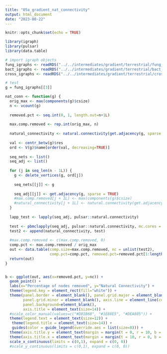 ```yaml
---
title: "05a_gradient_nat_connectivity"
output: html_document
date: "2023-08-22"
---
```


```r
knitr::opts_chunk$set(echo = TRUE)
```

```r
library(igraph)
library(pulsar)
library(data.table)
```

```r
# import igraph objects
fung_igraphs <- readRDS("../../intermediates/gradient/terrestrial/fung_gradient_igraphs.rds")
bact_igraphs <- readRDS("../../intermediates/gradient/terrestrial/bact_gradient_igraphs.rds")
cross_igraphs <- readRDS("../../intermediates/gradient/terrestrial/cross_gradient_igraphs.rds")

```


```r
# test 
g = fung_igraphs[[3]]

nat_conn <- function(g) {
  orig_max <- max(components(g)$csize)
  n <- vcount(g)
  
  removed.pct <- seq.int(0, 1, length.out=n+1L)
  
  max.comp.removed <- rep.int(orig_max, n)
  
  natural_connectivity <- natural.connectivity(get.adjacency(g, sparse = TRUE))
  
  val <- centr_betw(g)$res
  ord <- V(g)$name[order(val, decreasing=TRUE)]
  
  seq_nets <- list()
  seq_adj <- list()
  
  for (j in seq_len(n - 1L)) {
    g <- delete_vertices(g, ord[j])
    
    seq_nets[[j]] <- g
    
    seq_adj[[j]] <- get.adjacency(g, sparse = TRUE)
    #max.comp.removed[j + 1L] <- max(components(g)$csize)
    #natural_connectivity[j + 1L] <- natural.connectivity(get.adjacency(g))
  }
  
  lapp_test <- lapply(seq_adj, pulsar::natural.connectivity)
  
  test <- pbmclapply(seq_adj, pulsar::natural.connectivity, mc.cores = detectCores() - 1)
  test2 <- append(natural_connectivity, test)
  
  #max.comp.removed <- c(max.comp.removed, 0)
  comp.pct <- max.comp.removed / orig_max
  out <- data.table(comp.size=max.comp.removed, nc = unlist(test2),
                    comp.pct=comp.pct, removed.pct=removed.pct[1:length(removed.pct)-1])
  return(out)
}


b <- ggplot(out, aes(x=removed.pct, y=nc)) +
  geom_point() +
  labs(x="Percentage of nodes removed", y="Natural Connectivity") +
  theme(legend.key = element_rect(fill="white")) +
  theme(panel.border = element_blank(), panel.grid.major = element_blank(),
        panel.grid.minor = element_blank(), axis.line = element_line(colour = "black"),
        panel.background=element_blank(),
        axis.title = element_text(size=14)) +
  #scale_color_manual(values=c("#D81B60", "#1E88E5", "#DEA805")) +
  theme(legend.text = element_text(size=12)) +
   theme(legend.title = element_text(size=14)) +
   guides(color = guide_legend(override.aes = list(size=8))) +
  theme(axis.title.y = element_text(margin = margin(t = 0, r = 10, b = 0, l = 0))) +
  theme(axis.title.x = element_text(margin = margin(t = 10, r = 0, b = 0, l = 0))) +
  scale_x_continuous(limits = c(0,1), expand = c(0, 0)) 
  #scale_y_continuous(limits = c(0,1), expand = c(0, 0)) 
```
